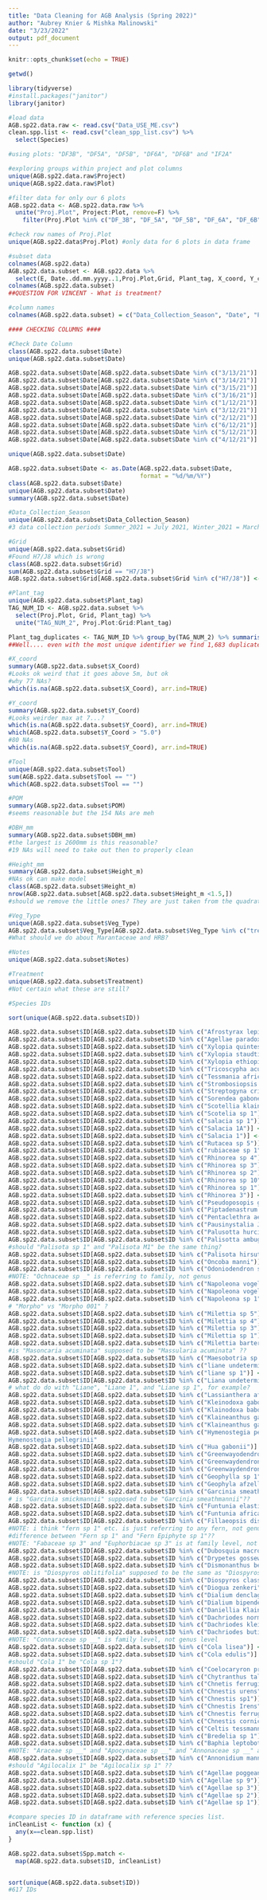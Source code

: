 ```yaml
---
title: "Data Cleaning for AGB Analysis (Spring 2022)"
author: "Aubrey Knier & Mishka Malinowski"
date: "3/23/2022"
output: pdf_document
---
```


```r
knitr::opts_chunk$set(echo = TRUE)
```

```r
getwd()

library(tidyverse)
#install.packages("janitor")
library(janitor)

#load data
AGB.sp22.data.raw <- read.csv("Data_USE_ME.csv")
clean.spp.list <- read.csv("clean_spp_list.csv") %>%
  select(Species)
```   

```r
#using plots: "DF3B", "DF5A", "DF5B", "DF6A", "DF6B" and "IF2A"

#exploring groups within project and plot columns
unique(AGB.sp22.data.raw$Project)
unique(AGB.sp22.data.raw$Plot)

#filter data for only our 6 plots
AGB.sp22.data <- AGB.sp22.data.raw %>%
  unite("Proj.Plot", Project:Plot, remove=F) %>%
    filter(Proj.Plot %in% c("DF_3B", "DF_5A", "DF_5B", "DF_6A", "DF_6B", "IF_2A"))

#check row names of Proj.Plot
unique(AGB.sp22.data$Proj.Plot) #only data for 6 plots in data frame

#subset data
colnames(AGB.sp22.data)
AGB.sp22.data.subset <- AGB.sp22.data %>%
  select(E, Date..dd.mm.yyyy..1,Proj.Plot,Grid, Plant_tag, X_coord, Y_coord, Tool, POM, DBH..mm., Height..meters.,Type_Field, Note_Field, ID, Treatment)
colnames(AGB.sp22.data.subset)
##QUESTION FOR VINCENT - What is treatment? 

#column names 
colnames(AGB.sp22.data.subset) = c("Data_Collection_Season", "Date", "Proj.Plot", "Grid", "Plant_tag", "X_Coord", "Y_Coord", "Tool", "POM", "DBH_mm", "Height_m", "Veg_Type", "Notes", "ID", "Treatment")

```

```r
#### CHECKING COLUMNS ####

#Check Date Column 
class(AGB.sp22.data.subset$Date)
unique(AGB.sp22.data.subset$Date)

AGB.sp22.data.subset$Date[AGB.sp22.data.subset$Date %in% c("3/13/21")] <- "13/03/2021"
AGB.sp22.data.subset$Date[AGB.sp22.data.subset$Date %in% c("3/14/21")] <- "14/03/2021"
AGB.sp22.data.subset$Date[AGB.sp22.data.subset$Date %in% c("3/15/21")] <- "15/03/2021"
AGB.sp22.data.subset$Date[AGB.sp22.data.subset$Date %in% c("3/16/21")] <- "16/03/2021"
AGB.sp22.data.subset$Date[AGB.sp22.data.subset$Date %in% c("1/12/21")] <- "1/12/2021"
AGB.sp22.data.subset$Date[AGB.sp22.data.subset$Date %in% c("3/12/21")] <- "3/12/2021"
AGB.sp22.data.subset$Date[AGB.sp22.data.subset$Date %in% c("2/12/21")] <- "2/12/2021"
AGB.sp22.data.subset$Date[AGB.sp22.data.subset$Date %in% c("6/12/21")] <- "6/12/2021"
AGB.sp22.data.subset$Date[AGB.sp22.data.subset$Date %in% c("5/12/21")] <- "5/12/2021"
AGB.sp22.data.subset$Date[AGB.sp22.data.subset$Date %in% c("4/12/21")] <- "4/12/2021"

unique(AGB.sp22.data.subset$Date)

AGB.sp22.data.subset$Date <- as.Date(AGB.sp22.data.subset$Date,
                                     format = "%d/%m/%Y")
class(AGB.sp22.data.subset$Date)
unique(AGB.sp22.data.subset$Date)
summary(AGB.sp22.data.subset$Date)

#Data_Collection_Season
unique(AGB.sp22.data.subset$Data_Collection_Season)
#3 data collection periods Summer_2021 = July 2021, Winter_2021 = March 2021, Nov_Dec_2021,

#Grid
unique(AGB.sp22.data.subset$Grid)
#Found H7/J8 which is wrong 
class(AGB.sp22.data.subset$Grid)
sum(AGB.sp22.data.subset$Grid == "H7/J8")
AGB.sp22.data.subset$Grid[AGB.sp22.data.subset$Grid %in% c("H7/J8")] <- "H7/I8"

#Plant_tag
unique(AGB.sp22.data.subset$Plant_tag)
TAG_NUM_ID <- AGB.sp22.data.subset %>%
  select(Proj.Plot, Grid, Plant_tag) %>%
  unite("TAG_NUM_2", Proj.Plot:Grid:Plant_tag)

Plant_tag_duplicates <- TAG_NUM_ID %>% group_by(TAG_NUM_2) %>% summarise(n=sum(n())) %>% filter(n>1)
##Well.... even with the most unique identifier we find 1,683 duplicates... so perhaps there was an error with data entry... either in the field or transferring between paper and database

#X_coord 
summary(AGB.sp22.data.subset$X_Coord)
#Looks ok weird that it goes above 5m, but ok 
#why 77 NAs? 
which(is.na(AGB.sp22.data.subset$X_Coord), arr.ind=TRUE)

#Y_coord 
summary(AGB.sp22.data.subset$Y_Coord)
#Looks weirder max at 7...?
which(is.na(AGB.sp22.data.subset$Y_Coord), arr.ind=TRUE)
which(AGB.sp22.data.subset$Y_Coord > "5.0")
#80 NAs
which(is.na(AGB.sp22.data.subset$Y_Coord), arr.ind=TRUE)

#Tool
unique(AGB.sp22.data.subset$Tool)
sum(AGB.sp22.data.subset$Tool == "")
which(AGB.sp22.data.subset$Tool == "")

#POM
summary(AGB.sp22.data.subset$POM)
#seems reasonable but the 154 NAs are meh 

#DBH_mm
summary(AGB.sp22.data.subset$DBH_mm)
#the largest is 2600mm is this reasonable? 
#19 NAs will need to take out then to properly clean 

#Height_mm
summary(AGB.sp22.data.subset$Height_m)
#NAs ok can make model 
class(AGB.sp22.data.subset$Height_m)
nrow(AGB.sp22.data.subset[AGB.sp22.data.subset$Height_m <1.5,])
#should we remove the little ones? They are just taken from the quadrats where we did the little plant sampling.

#Veg_Type
unique(AGB.sp22.data.subset$Veg_Type)
AGB.sp22.data.subset$Veg_Type[AGB.sp22.data.subset$Veg_Type %in% c("tree","TREE")] <- "Tree"
#What should we do about Marantaceae and HRB? 

#Notes
unique(AGB.sp22.data.subset$Notes)

#Treatment
unique(AGB.sp22.data.subset$Treatment)
#Not certain what these are still?

```

``` r
#Species IDs

sort(unique(AGB.sp22.data.subset$ID))

AGB.sp22.data.subset$ID[AGB.sp22.data.subset$ID %in% c("Afrostyrax lepidophloeus")] <- "Afrostyrax lepidophyllus"
AGB.sp22.data.subset$ID[AGB.sp22.data.subset$ID %in% c("Agellae paradoxa")] <- "Agelaea paradoxa"
AGB.sp22.data.subset$ID[AGB.sp22.data.subset$ID %in% c("Xylopia quintesi")] <- "Xylopia quintasii"
AGB.sp22.data.subset$ID[AGB.sp22.data.subset$ID %in% c("Xylopia staudti")] <- "Xylopia staudtii"
AGB.sp22.data.subset$ID[AGB.sp22.data.subset$ID %in% c("Xylopia ethiopica")] <- "Xylopia aethiopica"
AGB.sp22.data.subset$ID[AGB.sp22.data.subset$ID %in% c("Tricoscypha acuminata")] <- "Trichoscypha acuminata"
AGB.sp22.data.subset$ID[AGB.sp22.data.subset$ID %in% c("Tessmania africana")] <- "Tessmannia africana"
AGB.sp22.data.subset$ID[AGB.sp22.data.subset$ID %in% c("Strombosiopsis tetranda")] <- "Strombosiopsis tetrandra"
AGB.sp22.data.subset$ID[AGB.sp22.data.subset$ID %in% c("Streptogyna crinita")] <- "Streptogyna crinata" # **make sure that these are supposed to be the same spp.
AGB.sp22.data.subset$ID[AGB.sp22.data.subset$ID %in% c("Sorendea gabonensis")] <- "Sorindeia gabonensis" # **make sure that these are supposed to be the same spp.
AGB.sp22.data.subset$ID[AGB.sp22.data.subset$ID %in% c("Scotellia klainiana")] <- "Scottellia klaineana"
AGB.sp22.data.subset$ID[AGB.sp22.data.subset$ID %in% c("Scotelia sp 1")] <- "Scottellia sp 1"
AGB.sp22.data.subset$ID[AGB.sp22.data.subset$ID %in% c("salacia sp 1")] <- "Salacia sp 1"
AGB.sp22.data.subset$ID[AGB.sp22.data.subset$ID %in% c("Salacia 1A")] <- "Salacia sp 1" # **make sure that these are supposed to be the same
AGB.sp22.data.subset$ID[AGB.sp22.data.subset$ID %in% c("Salacia 1")] <- "Salacia sp 1" # **make sure that these are supposed to be the same
AGB.sp22.data.subset$ID[AGB.sp22.data.subset$ID %in% c("Rutacea sp 5")] <- "Rutaceae sp 5" # **make sure that these are supposed to be the same
AGB.sp22.data.subset$ID[AGB.sp22.data.subset$ID %in% c("rubiaceae sp 1")] <- "Rubiaceae sp 1" 
AGB.sp22.data.subset$ID[AGB.sp22.data.subset$ID %in% c("Rhinorea sp 4")] <- "Rinorea sp 4" 
AGB.sp22.data.subset$ID[AGB.sp22.data.subset$ID %in% c("Rhinorea sp 3")] <- "Rinorea sp 3" 
AGB.sp22.data.subset$ID[AGB.sp22.data.subset$ID %in% c("Rhinorea sp 2")] <- "Rinorea sp 2" 
AGB.sp22.data.subset$ID[AGB.sp22.data.subset$ID %in% c("Rhinorea sp 10")] <- "Rinorea sp 10" 
AGB.sp22.data.subset$ID[AGB.sp22.data.subset$ID %in% c("Rhinorea sp 1")] <- "Rinorea sp 1" 
AGB.sp22.data.subset$ID[AGB.sp22.data.subset$ID %in% c("Rhinorea 3")] <- "Rinorea sp 3" # **make sure that these are supposed to be the same
AGB.sp22.data.subset$ID[AGB.sp22.data.subset$ID %in% c("Pseudoposopis giletti")] <- "Pseudoprosopis gilletti" # **confirm which spelling is correct
AGB.sp22.data.subset$ID[AGB.sp22.data.subset$ID %in% c("Piptadenastrum africana")] <- "Piptadeniastrum africanum" 
AGB.sp22.data.subset$ID[AGB.sp22.data.subset$ID %in% c("Pentaclethra aetveldiana")] <- "Pentaclethra eetveldeana" # **make sure that these are supposed to be the same
AGB.sp22.data.subset$ID[AGB.sp22.data.subset$ID %in% c("Pausinystalia Johimbe")] <- "Pausinystalia johimbe" # **make sure that these are supposed to be the same
AGB.sp22.data.subset$ID[AGB.sp22.data.subset$ID %in% c("Palusotta hurcita")] <- "Palisota hurcita" # **make sure that these are supposed to be the same
AGB.sp22.data.subset$ID[AGB.sp22.data.subset$ID %in% c("Palisotta ambuga")] <- "Palisota ambuga"
#should "Palisota sp 1" and "Palisota M1" be the same thing?
AGB.sp22.data.subset$ID[AGB.sp22.data.subset$ID %in% c("Palisota hirsuta")] <- "Palisota hurcita"
AGB.sp22.data.subset$ID[AGB.sp22.data.subset$ID %in% c("Oncoba manni")] <- "Oncoba mannii"
AGB.sp22.data.subset$ID[AGB.sp22.data.subset$ID %in% c("Odoniodendron sp 1")] <- "Oddoniodendron sp 1"
#NOTE: "Ochnaceae sp _" is referring to family, not genus
AGB.sp22.data.subset$ID[AGB.sp22.data.subset$ID %in% c("Napoleona vogellei")] <- "Napoleonaea vogelii"
AGB.sp22.data.subset$ID[AGB.sp22.data.subset$ID %in% c("Napoleona vogelei")] <- "Napoleonaea vogelii"
AGB.sp22.data.subset$ID[AGB.sp22.data.subset$ID %in% c("Napoleona sp 1")] <- "Napoleonaea sp 1"
# "Morpho" vs "Morpho 001" ?
AGB.sp22.data.subset$ID[AGB.sp22.data.subset$ID %in% c("Milettia sp 5")] <- "Millettia sp 5"
AGB.sp22.data.subset$ID[AGB.sp22.data.subset$ID %in% c("Milettia sp 4")] <- "Millettia sp 4"
AGB.sp22.data.subset$ID[AGB.sp22.data.subset$ID %in% c("Milettia sp 3")] <- "Millettia sp 3"
AGB.sp22.data.subset$ID[AGB.sp22.data.subset$ID %in% c("Milettia sp 1")] <- "Millettia sp 1"
AGB.sp22.data.subset$ID[AGB.sp22.data.subset$ID %in% c("Milettia barteri")] <- "Millettia barteri"
#is "Masoncaria acuminata" supposed to be "Massularia acuminata" ??
AGB.sp22.data.subset$ID[AGB.sp22.data.subset$ID %in% c("Maesobotria sp 1")] <- "Maesobotrya sp 1"
AGB.sp22.data.subset$ID[AGB.sp22.data.subset$ID %in% c("liane undetermined")] <- "Liane undetermined"
AGB.sp22.data.subset$ID[AGB.sp22.data.subset$ID %in% c("liane sp 1")] <- "Liane sp 1"
AGB.sp22.data.subset$ID[AGB.sp22.data.subset$ID %in% c("Liana undetermined")] <- "Liane undetermined"
# what do do with "Liane", "Liane 1", and "Liane sp 1", for example?
AGB.sp22.data.subset$ID[AGB.sp22.data.subset$ID %in% c("Lassianthera africana")] <- "Lasianthera africana"
AGB.sp22.data.subset$ID[AGB.sp22.data.subset$ID %in% c("Kleinodoxa gabonensis")] <- "Klainedoxa gabonensis"
AGB.sp22.data.subset$ID[AGB.sp22.data.subset$ID %in% c("Klainodoxa babonensis")] <- "Klainedoxa gabonensis"
AGB.sp22.data.subset$ID[AGB.sp22.data.subset$ID %in% c("Klaineanthus gabonii")] <- "Klaineanthus gaboniae"
AGB.sp22.data.subset$ID[AGB.sp22.data.subset$ID %in% c("Klaineanthus gaboni")] <- "Klaineanthus gaboniae"
AGB.sp22.data.subset$ID[AGB.sp22.data.subset$ID %in% c("Hymenostegia pelegrini")] <- "	
Hymenostegia pellegrinii"
AGB.sp22.data.subset$ID[AGB.sp22.data.subset$ID %in% c("Hua gabonii")] <- "Hua gaboni"
AGB.sp22.data.subset$ID[AGB.sp22.data.subset$ID %in% c("Greenwayodendron gabonensis")] <- "Greenwayodendron gabonicum" # **make sure that these are supposed to be the same
AGB.sp22.data.subset$ID[AGB.sp22.data.subset$ID %in% c("Greenwaydendron suavolens")] <- "Greenwayodendron suaveolens"
AGB.sp22.data.subset$ID[AGB.sp22.data.subset$ID %in% c("Greenwaydendron gabonica")] <- "Greenwayodendron gabonicum" # **make sure that these are supposed to be the same
AGB.sp22.data.subset$ID[AGB.sp22.data.subset$ID %in% c("Geophylla sp 1")] <- "Geophila sp 1" # **make sure that these are supposed to be the same
AGB.sp22.data.subset$ID[AGB.sp22.data.subset$ID %in% c("Geophyla afzelli")] <- "Geophila afzelii" # **make sure that these are supposed to be the same
AGB.sp22.data.subset$ID[AGB.sp22.data.subset$ID %in% c("Garcinia smeathmanni")] <- "Garcinia smeathmannii"
# is "Garcinia smickmannii" supposed to be "Garcinia smeathmannii"??
AGB.sp22.data.subset$ID[AGB.sp22.data.subset$ID %in% c("Funtunia elastica")] <- "Funtumia elastica"
AGB.sp22.data.subset$ID[AGB.sp22.data.subset$ID %in% c("Funtunia africana")] <- "Funtumia africana"
AGB.sp22.data.subset$ID[AGB.sp22.data.subset$ID %in% c("Fillaeopsis discofora")] <- "Fillaeopsis discophora"
#NOTE: i think "fern sp 1" etc. is just referring to any fern, not genus level
#difference between "Fern sp 1" and "Fern Epiphyte sp 1"??
#NOTE: "Fabaceae sp 3" and "Euphorbiacae sp 3" is at family level, not genus
AGB.sp22.data.subset$ID[AGB.sp22.data.subset$ID %in% c("Dubosquia macrocarpa")] <- "Duboscia macrocarpa" # **make sure that these are supposed to be the same
AGB.sp22.data.subset$ID[AGB.sp22.data.subset$ID %in% c("Drypetes gosseweileri")] <- "Drypetes gossweileri"
AGB.sp22.data.subset$ID[AGB.sp22.data.subset$ID %in% c("Dismonanthus bentanianus")] <- "Distemonanthus benthamianus"
#NOTE: is "Diospyros oblitifolia" supposed to be the same as "Diospyros obliquifolia" ??
AGB.sp22.data.subset$ID[AGB.sp22.data.subset$ID %in% c("Diospyros classiflora")] <- "Diospyros crassiflora"
AGB.sp22.data.subset$ID[AGB.sp22.data.subset$ID %in% c("Diogua zenkeri")] <- "Diogoa zenkeri"
AGB.sp22.data.subset$ID[AGB.sp22.data.subset$ID %in% c("Dialium denclagei")] <- "Dialium dinklagei" # **make sure that these are supposed to be the same
AGB.sp22.data.subset$ID[AGB.sp22.data.subset$ID %in% c("Dialium bipendensis")] <- "Dialium bipindense" # **make sure that these are supposed to be the same
AGB.sp22.data.subset$ID[AGB.sp22.data.subset$ID %in% c("Daniellia Klainei")] <- "Daniellia klainei"
AGB.sp22.data.subset$ID[AGB.sp22.data.subset$ID %in% c("Dachriodes normandii")] <- "Dacryodes normandii"
AGB.sp22.data.subset$ID[AGB.sp22.data.subset$ID %in% c("Dachriodes kleiniana")] <- "Dacryodes klaineana"
AGB.sp22.data.subset$ID[AGB.sp22.data.subset$ID %in% c("Dachriodes butineri")] <- "Dacryodes buettneri"
#NOTE: "Connaraceae sp __" is family level, not genus level
AGB.sp22.data.subset$ID[AGB.sp22.data.subset$ID %in% c("Cola lisea")] <- "Cola lizae" # **make sure that these are supposed to be the same
AGB.sp22.data.subset$ID[AGB.sp22.data.subset$ID %in% c("Cola edulis")] <- "Coula edulis" # **make sure that these are supposed to be the same
#should "Cola 1" be "Cola sp 1"?
AGB.sp22.data.subset$ID[AGB.sp22.data.subset$ID %in% c("Coelocaryron preussii")] <- "Coelocaryon preussii"
AGB.sp22.data.subset$ID[AGB.sp22.data.subset$ID %in% c("Chytranthus talboti")] <- "Chytranthus talbotii"
AGB.sp22.data.subset$ID[AGB.sp22.data.subset$ID %in% c("Chnetis ferruginea")] <- "Cnestis ferruginea"
AGB.sp22.data.subset$ID[AGB.sp22.data.subset$ID %in% c("Chnestis urens")] <- "Cnestis urens"
AGB.sp22.data.subset$ID[AGB.sp22.data.subset$ID %in% c("Chnestis sp1")] <- "Cnestis sp1"
AGB.sp22.data.subset$ID[AGB.sp22.data.subset$ID %in% c("Chnestis Irens")] <- "Cnestis irens"
AGB.sp22.data.subset$ID[AGB.sp22.data.subset$ID %in% c("Chnestis ferruginea")] <- "Cnestis ferruginea"
AGB.sp22.data.subset$ID[AGB.sp22.data.subset$ID %in% c("Chnestis corniculata")] <- "Cnestis corniculata"
AGB.sp22.data.subset$ID[AGB.sp22.data.subset$ID %in% c("Celtis tessmanni")] <- "Celtis tessmannii"
AGB.sp22.data.subset$ID[AGB.sp22.data.subset$ID %in% c("Bredelia sp 1")] <- "Bridelia sp 1"
AGB.sp22.data.subset$ID[AGB.sp22.data.subset$ID %in% c("Baphia leptobotris")] <- "Baphia leptobotrys"
#NOTE: "Araceae sp __" and "Apocynaceae sp __" and "Annonaceae sp __" and "Anacardiaceae sp __" are families, not genus level
AGB.sp22.data.subset$ID[AGB.sp22.data.subset$ID %in% c("Annonidium manni")] <- "Anonidium mannii"
#should "Agilocalix 1" be "Agilocalix sp 1" ??
AGB.sp22.data.subset$ID[AGB.sp22.data.subset$ID %in% c("Agellae poggeana")] <- "Agelaea poggeana" # **make sure that these are supposed to be the same
AGB.sp22.data.subset$ID[AGB.sp22.data.subset$ID %in% c("Agellae sp 9")] <- "Agelaea sp 9" # **make sure that these are supposed to be the same
AGB.sp22.data.subset$ID[AGB.sp22.data.subset$ID %in% c("Agellae sp 3")] <- "Agelaea sp 3" # **make sure that these are supposed to be the same
AGB.sp22.data.subset$ID[AGB.sp22.data.subset$ID %in% c("Agellae sp 2")] <- "Agelaea sp 2" # **make sure that these are supposed to be the same
AGB.sp22.data.subset$ID[AGB.sp22.data.subset$ID %in% c("Agellae sp 1")] <- "Agelaea sp 1" # **make sure that these are supposed to be the same

#compare species ID in dataframe with reference species list. 
inCleanList <- function (x) {
  any(x==clean.spp.list)
}

AGB.sp22.data.subset$Spp.match <- 
  map(AGB.sp22.data.subset$ID, inCleanList)


sort(unique(AGB.sp22.data.subset$ID))
#617 IDs 
```
